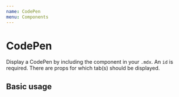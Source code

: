 ```yaml
---
name: CodePen
menu: Components
---
```



# CodePen

Display a CodePen by including the component in your `.mdx`. An `id` is required. There are props for which tab(s) should be displayed.

<Props of={CodePen} />

## Basic usage

<Playground>
  <CodePen id="PNaGbb" />
</Playground>
